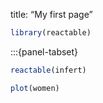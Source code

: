 
title: "My first page"


``` r
library(reactable)
```
:::{panel-tabset}

```r
reactable(infert)
```


```r
plot(women)
```
```r

```

